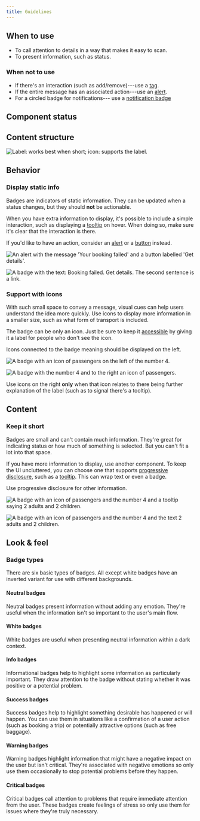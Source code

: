 ```yaml
---
title: Guidelines
---
```


<ReactExample exampleId="Badge-default" />

## When to use

- To call attention to details in a way that makes it easy to scan.
- To present information, such as status.

### When not to use

- If there's an interaction (such as add/remove)---use a [tag](/components/interaction/tag/).
- If the entire message has an associated action---use an [alert](/components/information/alert/).
- For a circled badge for notifications--- use a [notification badge](/components/information/notificationbadge/)

## Component status

<ComponentStatus component="Badge" />

## Content structure

![Label: works best when short; icon: supports the label.](fileId:4QJZqvBvRrLu6t9mwObCkA;nodeId:0%3A43)

## Behavior

### Display static info

Badges are indicators of static information.
They can be updated when a status changes,
but they should **not** be actionable.

When you have extra information to display,
it's possible to include a simple interaction,
such as displaying a [tooltip](/components/overlay/tooltip/) on hover.
When doing so, make sure it's clear that the interaction is there.

<Guideline type="do" title="Don't combine with text link">

If you'd like to have an action, consider an [alert](/components/information/alert/) or a [button](/components/action/button/) instead.

![An alert with the message 'Your booking failed' and a button labelled 'Get details'.](fileId:fannvRpkOJK6uxxT33EKaa;nodeId:25%3A40)

![A badge with the text: Booking failed. Get details. The second sentence is a link.](fileId:fannvRpkOJK6uxxT33EKaa;nodeId:25%3A40)

</Guideline>

### Support with icons

With such small space to convey a message,
visual cues can help users understand the idea more quickly.
Use icons to display more information in a smaller size,
such as what form of transport is included.

The badge can be only an icon. Just be sure to keep it [accessible](/foundation/accessibility/)
by giving it a label for people who don't see the icon.

<Guideline type="do" title="Use icons only on left">

Icons connected to the badge meaning should be displayed on the left.

![A badge with an icon of passengers on the left of the number 4.](fileId:fannvRpkOJK6uxxT33EKaa;nodeId:32%3A13)

![A badge with the number 4 and to the right an icon of passengers.](fileId:fannvRpkOJK6uxxT33EKaa;nodeId:32%3A7)

</Guideline>

Use icons on the right **only** when that icon relates to
there being further explanation of the label (such as to signal there's a tooltip).

<ReactExample exampleId="Badge-icon" />

## Content

### Keep it short

Badges are small and can't contain much information.
They're great for indicating status or how much of something is selected.
But you can't fit a lot into that space.

If you have more information to display,
use another component.
To keep the UI uncluttered, you can choose one that supports [progressive disclosure](/design-patterns/progressive-disclosure/),
such as a [tooltip](/components/overlay/tooltip/).
This can wrap text or even a badge.

<Guideline type="do" title="Keep badges short">

Use progressive disclosure for other information.

![A badge with an icon of passengers and the number 4 and a tooltip saying 2 adults and 2 children.](fileId:fannvRpkOJK6uxxT33EKaa;nodeId:29%3A574)

![A badge with an icon of passengers and the number 4 and the text 2 adults and 2 children.](fileId:fannvRpkOJK6uxxT33EKaa;nodeId:29%3A559)

</Guideline>

## Look & feel

### Badge types

There are six basic types of badges. All except white badges have an inverted variant for use with different backgrounds.

#### Neutral badges

Neutral badges present information without adding any emotion.
They're useful when the information isn't so important to the user's main flow.

<ReactExample exampleId="Badge-neutral" />

#### White badges

White badges are useful when presenting neutral information within a dark context.

<ReactExample exampleId="Badge-white" />

#### Info badges

Informational badges help to highlight some information as particularly important.
They draw attention to the badge without stating whether it was positive or a potential problem.

<ReactExample exampleId="Badge-info" />

#### Success badges

Success badges help to highlight something desirable has happened or will happen.
You can use them in situations like a confirmation of a user action (such as booking a trip)
or potentially attractive options (such as free baggage).

<ReactExample exampleId="Badge-success" />

#### Warning badges

Warning badges highlight information that might have a negative impact on the user
but isn't critical.
They're associated with negative emotions
so only use them occasionally to stop potential problems before they happen.

<ReactExample exampleId="Badge-warning" />

#### Critical badges

Critical badges call attention to problems that require immediate attention from the user.
These badges create feelings of stress so only use them for issues where they're truly necessary.

<ReactExample exampleId="Badge-critical" />
